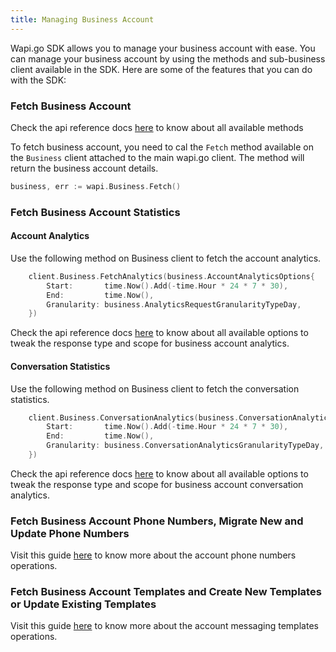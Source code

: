 ```yaml
---
title: Managing Business Account
---
```


Wapi.go SDK allows you to manage your business account with ease. You can manage your business account by using the methods and sub-business client available in the SDK. Here are some of the features that you can do with the SDK:

### Fetch Business Account

<Note>Check the api reference docs [here](/api-reference/pkg/business) to know about all available methods</Note>

To fetch business account, you need to cal the `Fetch` method available on the `Business` client attached to the main wapi.go client. The method will return the business account details.

```go
business, err := wapi.Business.Fetch()
```

### Fetch Business Account Statistics

#### Account Analytics

Use the following method on Business client to fetch the account analytics.

```go
	client.Business.FetchAnalytics(business.AccountAnalyticsOptions{
		Start:       time.Now().Add(-time.Hour * 24 * 7 * 30),
		End:         time.Now(),
		Granularity: business.AnalyticsRequestGranularityTypeDay,
	})
```

<Note>Check the api reference docs [here](/api-reference/pkg/business#type-AccountAnalyticsOptions) to know about all available options to tweak the response type and scope for business account analytics.</Note>

#### Conversation Statistics

Use the following method on Business client to fetch the conversation statistics.

```go
	client.Business.ConversationAnalytics(business.ConversationAnalyticsOptions{
		Start:       time.Now().Add(-time.Hour * 24 * 7 * 30),
		End:         time.Now(),
		Granularity: business.ConversationAnalyticsGranularityTypeDay,
	})
```

<Note>Check the api reference docs [here](/api-reference/pkg/business#type-conversationanalyticsoptions) to know about all available options to tweak the response type and scope for business account conversation analytics.</Note>


### Fetch Business Account Phone Numbers, Migrate New and Update Phone Numbers

<Info>Visit this guide <Tooltip tip="Manage Business Account Phone Numbers">[here](/guide/building-your-application/managing-phone-numbers)</Tooltip>
 to know more about the account phone numbers operations.</Info>


### Fetch Business Account Templates and Create New Templates or Update Existing Templates

<Info>Visit this guide <Tooltip tip="Manage Business Account Phone Numbers">[here](/guide/building-your-application/managing-message-templates)</Tooltip>
 to know more about the account messaging templates operations.</Info>


